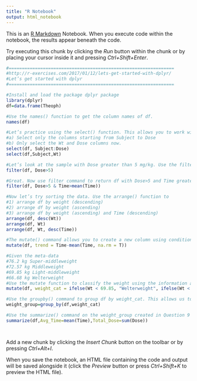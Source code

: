 ```yaml
---
title: "R Notebook"
output: html_notebook
---
```


This is an [R Markdown](http://rmarkdown.rstudio.com) Notebook. When you execute code within the notebook, the results appear beneath the code. 

Try executing this chunk by clicking the *Run* button within the chunk or by placing your cursor inside it and pressing *Ctrl+Shift+Enter*. 

```r
#===============================================================
#http://r-exercises.com/2017/01/12/lets-get-started-with-dplyr/
#Let’s get started with dplyr
#===============================================================

#Install and load the package dplyr package
library(dplyr)
df=data.frame(Theoph)

#Use the names() function to get the column names of df.
names(df)

#Let’s practice using the select() function. This allows you to work with just column names instead of indices.
#a) Select only the columns starting from Subject to Dose
#b) Only select the Wt and Dose columns now.
select(df, Subject:Dose)
select(df,Subject,Wt)

#Let’s look at the sample with Dose greater than 5 mg/kg. Use the filter command() to return df with Dose>5′
filter(df, Dose>5)

#Great. Now use filter command to return df with Dose>5 and Time greater than the mean Time.
filter(df, Dose>5 & Time>mean(Time))

#Now let’s try sorting the data. Use the arrange() function to
#1) arrange df by weight (descending)
#2) arrange df by weight (ascending)
#3) arrange df by weight (ascending) and Time (descending)
arrange(df, desc(Wt))
arrange(df, Wt)
arrange(df, Wt, desc(Time))

#The mutate() command allows you to create a new column using conditions and data derived from other columns. Use mutate() command to create a new column called trend that equals to Time-mean(Time). This will tell you how far each time value is from its mean. Set na.rm=TRUE.
mutate(df, trend = Time-mean(Time, na.rm = T))

#Given the meta-data
#76.2 kg Super-middleweight
#72.57 kg Middleweight
#69.85 kg Light-middleweight
#66.68 kg Welterweight
#Use the mutate function to classify the weight using the information above. For the purpose of this exercise, considering anything above 76.2 kg to be Super-middleweight and anything below 66.8 to be Welterweight. Anything below 76.2 to be middleweight and anything below 72.57 to be light-middleweight. Store the classifications under weight_cat. Hint: Use ifelse function() with mutate() to achieve this. Store this back into df.
mutate(df, weight_cat = ifelse(Wt < 69.85, "Welterweight", ifelse(Wt < 72.57, "Light-middleweight", ifelse(Wt < 76.2, "middleweight", ifelse(Wt > 76.2, "Super-Middleweight", "Unknown")))))

#Use the groupby() command to group df by weight_cat. This allows us to use aggregated functions similar to group by in SQL. Store this in a df called weight_group
weight_group=group_by(df,weight_cat)

#Use the summarize() command on the weight_group created in Question 9 to find the mean Time and sum of Dose received by each weight categories.
summarize(df,Avg_Time=mean(Time),Total_Dose=sum(Dose))




```

Add a new chunk by clicking the *Insert Chunk* button on the toolbar or by pressing *Ctrl+Alt+I*.

When you save the notebook, an HTML file containing the code and output will be saved alongside it (click the *Preview* button or press *Ctrl+Shift+K* to preview the HTML file).

